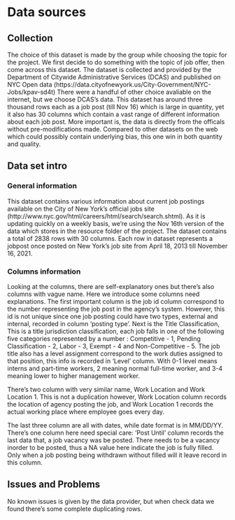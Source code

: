# Data sources

## Collection

The choice of this dataset is made by the group while choosing the topic for the project. We first decide to do something with the topic of job offer, then come across this dataset. The dataset is collected and provided by the Department of Citywide Administrative Services (DCAS) and published on NYC Open data (https://data.cityofnewyork.us/City-Government/NYC-Jobs/kpav-sd4t) There were a handful of other choice avaliable on the internet, but we choose DCAS's data. This dataset has around three thousand rows each as a job post (till Nov 16) which is large in quantity, yet it also has 30 columns which contain a vast range of different information about each job post. More important is, the data is directly from the officals without pre-modifications made. Compared to other datasets on the web which could possibly contain underlying bias, this one win in both quantity and quality.

## Data set intro

### General information

This dataset contains various information about current job postings available on the City of New York’s official jobs site (http://www.nyc.gov/html/careers/html/search/search.shtml). As it is updating quickly on a weekly basis, we're using the Nov 16th version of the data which stores in the resource folder of the project. The dataset contains a total of 2838 rows with 30 columns. Each row in dataset represents a jobpost once posted on New York's job site from April 18, 2013 till November 16, 2021. 

### Columns information

Looking at the columns, there are self-explanatory ones but there's also columns with vague name. Here we introduce some columns need explanations. The first important column is the job id column correspond to the number representing the job post in the agency's system. However, this id is not unique since one job posting could have two types, external and internal, recorded in column 'posting type'. Next is the Title Classification, This is a title jurisdiction classification, each job falls in one of the following five categories represented by a number : Competitive - 1, Pending Classification - 2, Labor - 3, Exempt - 4 and Non-Competitive - 5. The job title also has a level assignment correspond to the work duties assigned to that position, this info is recorded in 'Level' column. With 0-1 level means interns and part-time workers, 2 meaning normal full-time worker, and 3-4 meaning lower to higher management worker. 

There's two column with very similar name, Work Location and Work Location 1. This is not a duplication however, Work Location column records the location of agency posting the job, and Work Location 1 records the actual working place where employee goes every day. 

The last three column are all with dates, while date format is in MM/DD/YY. There's one column here need special care: 'Post Until' column records the last data that, a job vacancy was be posted. There needs to be a vacancy inorder to be posted, thus a NA value here indicate the job is fully filled. Only when a job posting being withdrawn without filled will it leave record in this column.

## Issues and Problems

No known issues is given by the data provider, but when check data we found there's some complete duplicating rows.